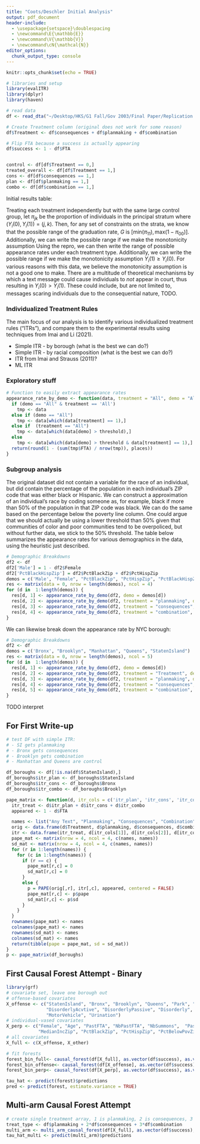 ```yaml
---
title: "Coots/Deschler Initial Analysis"
output: pdf_document
header-include: 
  - \usepackage{setspace}\doublespacing
  - \newcommand\E{\mathbb{E}}
  - \newcommand\V{\mathbb{V}}
  - \newcommand\cN{\mathcal{N}}
editor_options: 
  chunk_output_type: console
---
```


```r
knitr::opts_chunk$set(echo = TRUE)

# libraries and setup
library(evalITR)
library(dplyr)
library(haven)

# read data
df <- read_dta("~/Desktop/HKS/G1 Fall/Gov 2003/Final Paper/Replication package/Field experiment data and code/TextMessageData.dta")

# Create Treatment column (original does not work for some reason)
df$Treatment <- df$consequences + df$planmaking + df$combination

# Flip FTA because a success is actually appearing
df$success <- 1 - df$FTA


control <- df[df$Treatment == 0,]
treated_overall <- df[df$Treatment == 1,]
cons <- df[df$consequences == 1,]
plan <- df[df$planmaking == 1,]
combo <- df[df$combination == 1,]
```

Initial results table:
\begin{tabular}{l | c c c c | r}
  & No text & Planmaking & Consequences & Combination & Overall \\ \hline
  Appeared & `r format(nrow(control) - sum(control$FTA), scientific = F)` & `r nrow(plan) - sum(plan$FTA)` & `r nrow(cons) - sum(cons$FTA)` & `r nrow(combo) - sum(combo$FTA)` & `r format(nrow(df) - sum(df$FTA), scientific = F)` \\
  Failed to Appear & `r format(sum(control$FTA), scientific = F)` & `r sum(plan$FTA)` & `r sum(cons$FTA)` & `r sum(combo$FTA)` & `r format(sum(df$FTA), scientific = F)` \\ \hline
  Appearance rate & `r round(1 - (sum(control$FTA)/nrow(control)), 3)` & `r round(1 - (sum(plan$FTA)/nrow(plan)), 3)` & `r round(1 - (sum(cons$FTA)/nrow(cons)), 3)` & `r round(1 - (sum(combo$FTA)/nrow(combo)), 3)` & `r round(1 - (sum(df$FTA)/nrow(df)), 3)`
\end{tabular}

Treating each treatment independently but with the same large control group, let $\pi_{jk}$ be the proportion of individuals in the principal stratum where $(Y_i(0), Y_i(1)) = (j,k)$. Then, for any set of constraints on the strata, we know that the possible range of the graduation rate, $G$ is $[\text{min}(\pi_{11}), \text{max}(1-\pi_{00})]$. Additionally, we can write the possible range if we make the monotonicity assumption
Using the repro, we can then write the range of  possible appearance rates under each treatment type. Additionally, we can write the possible range if we make the monotonicity assumption $Y_i(1) \geq Y_i(0)$. For various reasons with this data, we believe the monotonicity assumption is not a good one to make. There are a multitude of theoretical mechanisms by which a text message could cause individuals to _not_ appear in court, thus resulting in $Y_i(0) > Y_i(1)$. These could include, but are not limited to, messages scaring individuals due to the consequential nature, TODO.

\begin{tabular}{r | l l}
Treatment & No assumption & Monotonicity assumption \\ \hline
Planmaking & [.266, 1] & [.584,.682] \\
Consequences & [.294, 1] & [.584, .710] \\
Combination & [.305, 1] & [.584, .721]
\end{tabular}

### Individualized Treatment Rules
The main focus of our analysis is to identify various individualized treatment rules ("ITRs"), and compare them to the experimental results using techniques from Imai and Li (2021).

* Simple ITR - by borough (what is the best we can do?)
* Simple ITR - by racial composition (what is the best we can do?)
* ITR from Imai and Strauss (2011)?
* ML ITR

### Exploratory stuff
```r
# Function to easily extract appearance rates
appearance_rate_by_demo <- function(data, treatment = "All", demo = "All", threshold = 0.5, places = 3) {
  if (demo == "All" & treatment == 'All')
    tmp <- data
  else if (demo == "All")
    tmp <- data[which(data[treatment] == 1),]
  else if  (treatment == "All")
    tmp <- data[which(data[demo] > threshold),]
  else
    tmp <- data[which(data[demo] > threshold & data[treatment] == 1),]
  return(round(1 - (sum(tmp$FTA) / nrow(tmp)), places))
}
```

### Subgroup analysis
The original dataset did not contain a variable for the race of an individual, but did contain the percentage of the population in each individual's ZIP code that was either black or Hispanic. We can construct a approximation of an individual's race by coding someone as, for example, black if more than 50% of the population in that ZIP code was black. We can do the same based on the percentage below the poverty line column. One could argue that we should actually be using a lower threshold than 50% given that communities of color and poor communities tend to be overpoliced, but without further data, we stick to the 50% threshold. The table below summarizes the appearance rates for various demographics in the data, using the heuristic just described.

```r
# Demographic Breakdowns
df2 <- df
df2['Male'] = 1 - df2$Female
df2['PctBlackHispZip'] = df2$PctBlackZip + df2$PctHispZip
demos = c('Male', "Female", "PctBlackZip", "PctHispZip", "PctBlackHispZip", "PctBelowPovZip")
res <- matrix(data = 0, nrow = length(demos), ncol = 4)
for (d in  1:length(demos)) {
  res[d, 1] <- appearance_rate_by_demo(df2, demo = demos[d])
  res[d, 2] <- appearance_rate_by_demo(df2, treatment = "planmaking", demo = demos[d])
  res[d, 3] <- appearance_rate_by_demo(df2, treatment = "consequences", demo = demos[d])
  res[d, 4] <- appearance_rate_by_demo(df2, treatment = "combination", demo = demos[d])
}
```
\begin{tabular}{l r | c | c c c}
Demo. & Group & Overall & Planmaking & Consequences & Combination \\ \hline
Gender & Male & `r res[1,1]` & `r res[1,2]` & `r res[1,3]` & `r res[1,4]` \\
 & Female & `r res[2,1]` & `r res[2,2]` & `r res[2,3]` & `r res[2,4]` \\ \hline
Race & Black & `r res[3,1]` & `r res[3,2]` & `r res[3,3]` & `r res[3,4]` \\
 & Hispanic & `r res[4,1]` & `r res[4,2]` & `r res[5,3]` & `r res[4,4]` \\
 & Black or Hispanic & `r res[5,1]` & `r res[5,2]` & `r res[5,3]` & `r res[5,4]` \\ \hline
Poverty & Below Poverty Line & `r res[6,1]` & `r res[6,2]` & `r res[6,3]` & `r res[5,4]`
\end{tabular}

\smallskip

We can likewise break down the appearance rate by NYC borough:

```r
# Demographic Breakdowns
df2 <- df
demos = c('Bronx', "Brooklyn", "Manhattan", "Queens", "StatenIsland")
res <- matrix(data = 0, nrow = length(demos), ncol = 5)
for (d in  1:length(demos)) {
  res[d, 1] <- appearance_rate_by_demo(df2, demo = demos[d])
  res[d, 2] <- appearance_rate_by_demo(df2, treatment = "Treatment", demo = demos[d])
  res[d, 3] <- appearance_rate_by_demo(df2, treatment = "planmaking", demo = demos[d])
  res[d, 4] <- appearance_rate_by_demo(df2, treatment = "consequences", demo = demos[d])
  res[d, 5] <- appearance_rate_by_demo(df2, treatment = "combination", demo = demos[d])
}
```
\begin{tabular}{r | c | c | c c c}
Borough & Overall & Any Treatment & Planmaking & Consequences & Combination \\ \hline
The Bronx & `r res[1,1]` & `r res[1,2]` & `r res[1,3]` & `r res[1,4]` & `r res[1,5]` \\
Brooklyn & `r res[2,1]` & `r res[2,2]` & `r res[2,3]` & `r res[2,4]` & `r res[2,5]` \\ 
Manhattan & `r res[3,1]` & `r res[3,2]` & `r res[3,3]` & `r res[3,4]` & `r res[3,5]`  \\
Queens & `r res[4,1]` & `r res[4,2]` & `r res[4,3]` & `r res[4,4]` & `r res[4,5]`  \\
Staten Island & `r res[5,1]` & `r res[5,2]` & `r res[5,3]` & `r res[5,4]` & `r res[5,5]`
\end{tabular}

TODO interpret

## For First Write-up

```r
# test DF with simple ITR:
# - SI gets planmaking
# - Bronx gets consequences
# - Brooklyn gets combination
# - Manhattan and Queens are control

df_boroughs <- df[!is.na(df$StatenIsland),]
df_boroughs$itr_plan <- df_boroughs$StatenIsland
df_boroughs$itr_cons <- df_boroughs$Bronx
df_boroughs$itr_combo <- df_boroughs$Brooklyn

pape_matrix <- function(d, itr_cols = c('itr_plan', 'itr_cons', 'itr_combo')) {
  itr_treat <- d$itr_plan + d$itr_cons + d$itr_combo
  appeared <- 1 - d$FTA

  names <- list("Any Text", "Planmaking", "Consequences", "Combination")
  orig <- data.frame(d$Treatment, d$planmaking, d$consequences, d$combination)
  itr <- data.frame(itr_treat, d[itr_cols[1]], d[itr_cols[2]], d[itr_cols[3]])
  pape_mat <- matrix(nrow = 4, ncol = 4, c(names, names))
  sd_mat <- matrix(nrow = 4, ncol = 4, c(names, names))
  for (r in 1:length(names)) {
    for (c in 1:length(names)) {
      if (r == c) {
        pape_mat[r,c] = 0
        sd_mat[r,c] = 0
      }
      else {
        p = PAPE(orig[,r], itr[,c], appeared, centered = FALSE)
        pape_mat[r,c] <- p$pape
        sd_mat[r,c] <- p$sd
      }
    }
  }
  rownames(pape_mat) <- names
  colnames(pape_mat) <- names
  rownames(sd_mat) <- names
  colnames(sd_mat) <- names
  return(tibble(pape = pape_mat, sd = sd_mat))
}
p <- pape_matrix(df_boroughs)
```

## First Causal Forest Attempt - Binary
```r
library(grf)
# covariate set, leave one borough out
# offense-based covariates
X_offense <- c("StatenIsland", "Bronx", "Brooklyn", "Queens", "Park", "Alcohol", "Marijuana",
               "DisorderlyAcvtive", "DisorderlyPassive", "Disorderly", "Bike", "Noise",
               "MotorVehicle", "Urination")
# individual-vased covariates
X_perp <- c("Female", "Age", "PastFTA", "NbPastFTA", "NbSummons",  "PastSummons", 
            "MedianIncZip", "PctBlackZip", "PctHispZip", "PctBelowPovZip", "DOW")
# all covariates
X_full <- c(X_offense, X_other)

# fit forests
forest_bin_full<- causal_forest(df[X_full], as.vector(df$success), as.vector(df$Treatment))
forest_bin_offense<- causal_forest(df[X_offense], as.vector(df$success), as.vector(df$Treatment))
forest_bin_perp<- causal_forest(df[X_perp], as.vector(df$success), as.vector(df$Treatment))

tau_hat <- predict(forest)$predictions
pred <- predict(forest, estimate.variance = TRUE)
```

## Multi-arm Causal Forest Attempt
```r
# create single treatment array, 1 is planmaking, 2 is consequences, 3 is combo
treat_type <- df$planmaking + 2*df$consequences + 3*df$combination
multi_arm <- multi_arm_causal_forest(df[X_full], as.vector(df$success), factor(treat_type))
tau_hat_multi <- predict(multi_arm)$predictions
```


